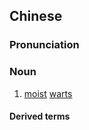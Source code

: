 {{also|湿疣}}
==Chinese==
{{zh-forms|s=湿疣|t2=溼疣}}

===Pronunciation===
{{zh-pron
|m=shīyóu
|c=sap1 jau4
|cat=n
}}

===Noun===
{{zh-noun}}

# {{lb|zh|pathology}} [[moist]] [[wart]]s

====Derived terms====
{{zh-der|尖銳濕疣}}